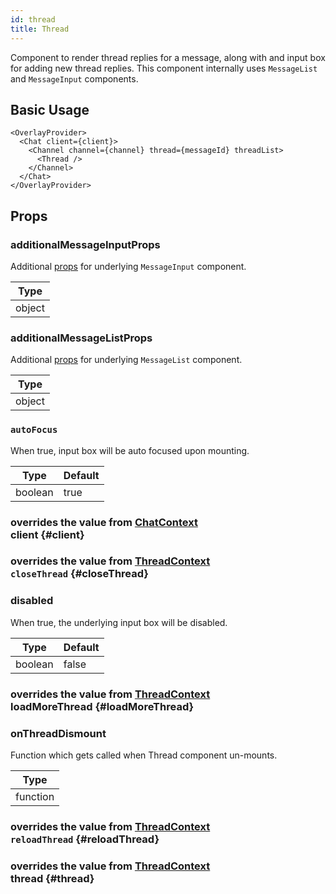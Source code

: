 ```yaml
---
id: thread
title: Thread
---
```





Component to render thread replies for a message, along with and input box for adding new thread replies. This component internally uses `MessageList` and `MessageInput` components.

## Basic Usage

```tsx
<OverlayProvider>
  <Chat client={client}>
    <Channel channel={channel} thread={messageId} threadList>
      <Thread />
    </Channel>
  </Chat>
</OverlayProvider>
```

## Props

### additionalMessageInputProps

Additional [props](./message_input.mdx#props) for underlying `MessageInput` component.

| Type   |
| ------ |
| object |

### additionalMessageListProps

Additional [props](./message_list.mdx#props) for underlying `MessageList` component.

| Type   |
| ------ |
| object |

### `autoFocus`

When true, input box will be auto focused upon mounting.

| Type    | Default |
| ------- | ------- |
| boolean | true    |

### <div class="description">overrides the value from [ChatContext](../contexts/chat_context.mdx#client)</div> client \{#client}

<Client />

### <div class="description">overrides the value from [ThreadContext](../contexts/thread_context.mdx#closeThread)</div> `closeThread` \{#closeThread}

<CloseThread />

### disabled

When true, the underlying input box will be disabled.

| Type    | Default |
| ------- | ------- |
| boolean | false   |

### <div class="description">overrides the value from [ThreadContext](../contexts/thread_context.mdx#loadMoreThread)</div> loadMoreThread \{#loadMoreThread}

<LoadMoreThread />

### onThreadDismount

Function which gets called when Thread component un-mounts.

| Type     |
| -------- |
| function |

### <div class="description">overrides the value from [ThreadContext](../contexts/thread_context.mdx#reloadThread)</div> `reloadThread` \{#reloadThread}

<ReloadThread />

### <div class="description">overrides the value from [ThreadContext](../contexts/thread_context.mdx#thread)</div> thread \{#thread}

<Thread />
